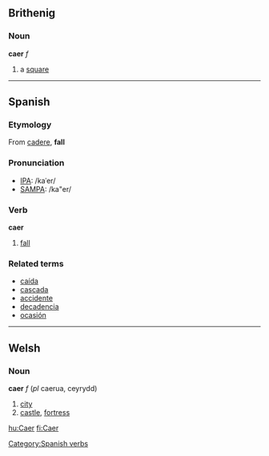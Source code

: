 ==Brithenig==

===Noun===
'''caer''' ''f''

#a [[square]]

----

==Spanish==
===Etymology===
From {{L.}} [[cadere]], '''fall'''

===Pronunciation===
*[[w:IPA|IPA]]: /kaˈer/
*[[w:SAMPA|SAMPA]]: /ka"er/

===Verb===
[[Category:Spanish verbs]]
'''caer'''

# [[fall]]

===Related terms===
*[[caída]]
*[[cascada]]
*[[accidente]]
*[[decadencia]]
*[[ocasión]]

----

==Welsh==
===Noun===
'''caer''' ''f'' (''pl'' caerua, ceyrydd)
# [[city]]
# [[castle]], [[fortress]]

[[hu:Caer]]
[[fi:Caer]]